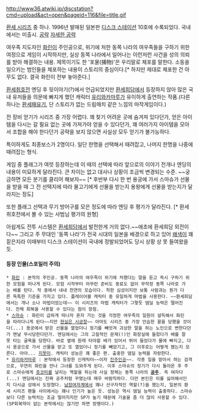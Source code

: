 http://www36.atwiki.jp/discstation?cmd=upload&act=open&pageid=116&file=title.gif

[[환세 시리즈]] 중 하나. 1996년 발매된 일본판 [[디스크 스테이션]] 10호에 수록되었다. 국내에서는 미출시. [http://dialgalove.tistory.com/category/환세포물장 공략] [http://oysterbay.tistory.com/53 자세한 공략]

여우족 지도자인 [[화린]]이 주인공으로, 위기에 처한 동쪽 나라의 여우족들을 구하기 위한 여정으로 게임이 시작하지만, 실상 동쪽 나라에서 일어나는 이런저런 사건을 성의 의뢰를 받아 해결하는 내용. 제목이기도 한 '포물(捕物)'은 우리말로 체포를 말한다. 소동을 일으키는 범인들을 체포하는 내용이 스토리의 중심이다.[* 하지만 제대로 체포한 건 아무도 없다. 결국 화린이 전부 놓아준다.]

[[환세취호전]] 엔딩 후 뒷이야기(?)에서 언급되었지만 [[환세희담]]에서 등장하지 않아 많은 국내 유저들을 의문에 빠지게 했던 캐릭터 [[유리와카마루]]가 유이하게 출연하는 작품.(다른 하나는 [[환세패유기]], 단 스토리가 없는 드림매치 같은 느낌의 마작게임이다.)

전 장비 얻기가 시리즈 중 가장 어렵다. 꽤 찾기 어려운 곳에 숨겨져 있다던가, 얻은 아이템을 다시는 갈 필요 없는 곳에 가져가야 얻을 수 있다던가, 꽤 여러가지 아이템을 모아서 조합을 해야 한다던가 공략을 보지 않으면 사실상 모두 얻기가 불가능하다.

특이하게도 최종보스가 2명이다. 일단 한명을 선택해서 때려잡고, 나머지 한명을 나중에 때려잡는 형식.

게임 중 플래그가 여럿 등장하는데 이 때의 선택에 따라 앞으로의 이야기 전개나 엔딩의 내용이 미묘하게 달라진다. 큰 차이는 없고 대사나 상황이 조금씩 변경되는 수준. ~~궁금하면 모든 분기를 클리어 해보자~~ [* 후반부 다시 한 번 용궁에 가서 스마슈가 선물을 받을 때 그 전 선택지에 따라 물고기에게 선물을 받는지 용왕에게 선물을 받는지가 달라지는 정도]

또한 플래그 선택과 무기 방어구를 모은 정도에 따라 엔딩 후 평가가 달라진다. [* 환세취호전에서 볼 수 있는 사범님 평가의 원형]

아쉽게도 전투 시스템은 [[환세희담]]에서 발전한게 거의 없다.~~애초에 환세희담 외전이다~~ 그리고 주 무대인 '동쪽 나라'가 전국 시대의 일본을 배경으로 하고 있어 [[왜색]]이 꽤 짙은지라 이때부터 디스크 스테이션이 국내에 정발되었어도 당시 상황 상 못 들여왔을 듯.

==== 등장 인물(스포일러 주의) ====
 * [[화린]] : 본작의 주인공. 동쪽 나라의 여우족이 위기에 처했다는 말을 듣고 즉시 구하기 위한 모험을 떠나게 된다. 모험 시작부터 아무런 준비도 동료도 없이 무작정 동쪽 나라로 가는 배를 탄다. 작 중에서 내내 천연의 모습이다. 착한 심성이지만 보통 사람과는 뭔가 다른 독특한 기준을 가지고 있다. 플레이어블 캐릭터 중 유일하게 마법을 사용한다. ~~환세희담에서는 개나 소나 마법이었는데~~ 이 시리즈의 마법 캐릭터가 그렇듯 뎀딜 능력은 떨어진다. 전체 회복을 사용할 수 있다는 점이 장점.
 * [[스마슈]] : 화린이 급하게 떠나자 혼자 가는 것을 걱정한 여우족의 일원이 설득해서 화린을 따라다니게 된다~~지만 [[현실은 시궁창]]~~ 아마도 시리즈 중 가장 안습한 꼴을 당했을 것이다(...) 용궁에서 받은 선물을 열었더니 정기를 빼앗겨 괴상한 말을 하는 노인으로 변한다던가 맨날 무시당한다던가. 엔딩에서는 그의 고질적인 문제(!)인 화장실에 들렀다가 배를 잘못 타는 굴욕을 당한다. 바로 옆에 원래 타야할 배가 있어서 뛰어 들었다가 물에 빠지고, 다시 용궁으로 가서 선물을 받고 또 열었더니 정기를 빼았기고, 그 이후로는 어떻게 됐는지 모른다. 아아... [[지못미]]. 캐릭터 성능은 꽤 좋은 편. 출중한 뎀딜 능력을 자랑한다.
 * [[유리와카마루]] : 본작에서 등장한 신캐릭터~~이자 [[진주인공]]~~. 각종 일을 맡아서 하는 검객으로, 우연히 화린을 만나 그녀를 도와주게 된다. 이후 스마슈의 정기가 다시 돌아온 후 주로 스마슈에게 [[츳코미]]를 날리는 역할을 하는데 사실 정체는 동쪽 나라의 '''[[공주]]'''. 즉 여자다(...) 엔딩에서는 진짜 공주처럼 꾸몄는데 매우 바람직하다. 다만 본인은 이를 싫어해서인지 다시금 성에서 도망쳤다. [[남장여자]]계에서 꽤나 선구자적인 역할(?)을 했는지, 일본의 환세 시리즈 팬들 사이에서는 꽤나 인기가 높은 듯. 성능은 역시 뎀딜 능력이 출중하다. 스마슈보다 다른 능력치는 조금 떨어지지만 SP가 높기 때문에 기술을 좀 더 많이 사용할 수 있다.(SP회복약이 없는 본작에서는 많기만 하면 장땡이다.)
